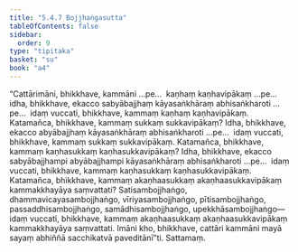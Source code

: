 ```yaml
---
title: "5.4.7 Bojjhaṅgasutta"
tableOfContents: false
sidebar:
  order: 9
type: "tipitaka"
basket: "su"
book: "a4"
---
```



<DynamicBreadcrumb />

<Division number="238" book="a4" bookNo="15" page="559">

<Paragraph number="1458" book="a4">
“Cattārimāni, bhikkhave, kammāni …pe…  kaṇhaṃ kaṇhavipākaṃ …pe…  idha, bhikkhave, ekacco sabyābajjhaṃ kāyasaṅkhāraṃ abhisaṅkharoti …pe…  idaṃ vuccati, bhikkhave, kammaṃ kaṇhaṃ kaṇhavipākaṃ.
</Paragraph>

<Paragraph number="1459" book="a4">
Katamañca, bhikkhave, kammaṃ sukkaṃ sukkavipākaṃ? Idha, bhikkhave, ekacco abyābajjhaṃ kāyasaṅkhāraṃ abhisaṅkharoti …pe…  idaṃ vuccati, bhikkhave, kammaṃ sukkaṃ sukkavipākaṃ.
</Paragraph>

<Paragraph number="1460" book="a4">
Katamañca, bhikkhave, kammaṃ kaṇhasukkaṃ kaṇhasukkavipākaṃ? Idha, bhikkhave, ekacco sabyābajjhampi abyābajjhampi kāyasaṅkhāraṃ abhisaṅkharoti …pe…  idaṃ vuccati, bhikkhave, kammaṃ kaṇhasukkaṃ kaṇhasukkavipākaṃ.
</Paragraph>

<Paragraph number="1461" book="a4">
Katamañca, bhikkhave, kammaṃ akaṇhaasukkaṃ akaṇhaasukkavipākaṃ kammakkhayāya saṃvattati? Satisambojjhaṅgo, dhammavicayasambojjhaṅgo, vīriyasambojjhaṅgo, pītisambojjhaṅgo, passaddhisambojjhaṅgo, samādhisambojjhaṅgo, upekkhāsambojjhaṅgo—  idaṃ vuccati, bhikkhave, kammaṃ akaṇhaasukkaṃ akaṇhaasukkavipākaṃ kammakkhayāya saṃvattati. Imāni kho, bhikkhave, cattāri kammāni mayā sayaṃ abhiññā sacchikatvā paveditānī”ti.

</Paragraph>
</Division>

<Paragraph number="1462" type="center" book="a4">
Sattamaṃ.
</Paragraph>